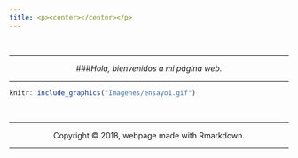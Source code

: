 ```yaml
---
title: <p><center></center></p>
---
```


<br>
<hr>
<p><center>
###*Hola, bienvenidos a mi página web.*
<div align="right">
<i></i>
</div>
</center></p>
<hr>


```r
knitr::include_graphics("Imagenes/ensayo1.gif")
```

<br>
<hr>
<p><center>Copyright &copy; 2018, webpage made with Rmarkdown.</center></p>
<hr>